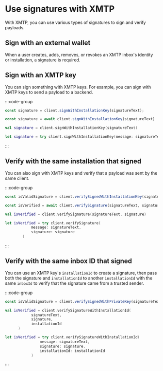 # Use signatures with XMTP

With XMTP, you can use various types of signatures to sign and verify payloads.

## Sign with an external wallet

When a user creates, adds, removes, or revokes an XMTP inbox's identity or installation, a signature is required.

## Sign with an XMTP key

You can sign something with XMTP keys. For example, you can sign with XMTP keys to send a payload to a backend.

:::code-group

```js [Node]
const signature = client.signWithInstallationKey(signatureText);
```

```jsx [React Native]
const signature = await client.signWithInstallationKey(signatureText)
```

```kotlin [Kotlin]
val signature = client.signWithInstallationKey(signatureText)
```

```swift [Swift]
let signature = try client.signWithInstallationKey(message: signatureText)
```

:::

## Verify with the same installation that signed

 You can also sign with XMTP keys and verify that a payload was sent by the same client.

:::code-group

```js [Node]
const isValidSignature = client.verifySignedWithInstallationKey(signatureText, signature);
```

```jsx [React Native]
const isVerified = await client.verifySignature(signatureText, signature)
```

```kotlin [Kotlin]
val isVerified = client.verifySignature(signatureText, signature)
```

```swift [Swift]
let isVerified = try client.verifySignature(
            message: signatureText, 
            signature: signature
        )

```

:::

## Verify with the same inbox ID that signed

You can use an XMTP key's `installationId` to create a signature, then pass both the signature and `installationId` to another `installationId` with the same `inboxId` to verify that the signature came from a trusted sender.

:::code-group

```js [Node]
const isValidSignature = client.verifySignedWithPrivateKey(signatureText, signature, installationId);
```

```kotlin [Kotlin]
val isVerified = client.verifySignatureWithInstallationId(
            signatureText, 
            signature, 
            installationId
      )
```

```swift [Swift]
let isVerified = try client.verifySignatureWithInstallationId(
                message: signatureText,
                signature: signature,
                installationId: installationId
            )
```

:::
